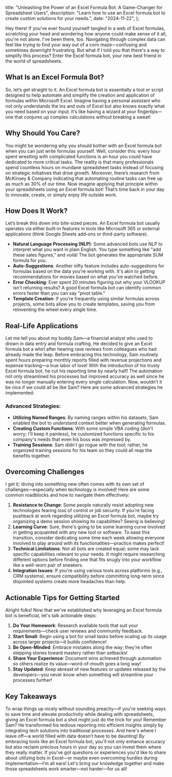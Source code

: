   title:
    "Unleashing the Power of an Excel Formula Bot: A Game-Changer for Spreadsheet Users",
  description:
    "Learn how to use an Excel formula bot to create custom solutions for your needs.",
  date: "2024-11-22",
};

Hey there! If you've ever found yourself tangled in a web of Excel formulas, scratching your head and wondering how anyone could make sense of it all, you're not alone. I've been there, too. Navigating through complex data can feel like trying to find your way out of a corn maze—confusing and sometimes downright frustrating. But what if I told you that there's a way to simplify this process? Enter the Excel formula bot, your new best friend in the world of spreadsheets.

## What Is an Excel Formula Bot?

So, let’s get straight to it. An Excel formula bot is essentially a tool or script designed to help automate and simplify the creation and application of formulas within Microsoft Excel. Imagine having a personal assistant who not only understands the ins and outs of Excel but also knows exactly what you need based on your input. It’s like having a wizard at your fingertips—one that conjures up complex calculations without breaking a sweat!

## Why Should You Care?

You might be wondering why you should bother with an Excel formula bot when you can just write formulas yourself. Well, consider this: every hour spent wrestling with complicated functions is an hour you could have dedicated to more critical tasks. The reality is that many professionals spend countless hours on mundane spreadsheet tasks instead of focusing on strategic initiatives that drive growth. Moreover, there’s research from McKinsey & Company indicating that automating routine tasks can free up as much as 30% of our time. Now imagine applying that principle within your spreadsheets using an Excel formula bot! That’s time back in your day to innovate, create, or simply enjoy life outside work.

## How Does It Work?

Let’s break this down into bite-sized pieces. An Excel formula bot usually operates via either built-in features in tools like Microsoft 365 or external applications (think Google Sheets add-ons or third-party software).

- **Natural Language Processing (NLP)**: Some advanced bots use NLP to interpret what you want in plain English. You type something like "add these sales figures," and voilà! The bot generates the appropriate SUM formula for you.
- **Auto-Suggestions**: Another nifty feature includes auto-suggestions for formulas based on the data you're working with. It's akin to getting recommendations for movies based on what you've watched before.
- **Error Checking**: Ever spent 20 minutes figuring out why your VLOOKUP isn't returning results? A good Excel formula bot can identify common errors faster than you can say "pivot table."
- **Template Creation**: If you're frequently using similar formulas across projects, some bots allow you to create templates, saving you from reinventing the wheel every single time.

## Real-Life Applications

Let me tell you about my buddy Sam—a financial analyst who used to drown in data entry and formula crafting. He decided to give an Excel formula bot a whirl after hearing rave reviews from colleagues who had already made the leap. Before embracing this technology, Sam routinely spent hours preparing monthly reports filled with revenue projections and expense tracking—a true labor of love! With the introduction of his trusty Excel formula bot, he cut his reporting time by nearly half! The automation not only streamlined his processes but improved accuracy as well since he was no longer manually entering every single calculation. Now, wouldn’t it be nice if we could all be like Sam? Here are some advanced strategies he implemented:

### Advanced Strategies:

- **Utilizing Named Ranges**: By naming ranges within his datasets, Sam enabled the bot to understand context better when generating formulas.
- **Creating Custom Functions**: With some simple VBA coding (don't worry; I'll keep it painless), he customized functions specific to his company's needs that even his boss was impressed by.
- **Training Sessions**: Sam didn't go rogue with the tool; rather, he organized training sessions for his team so they could all reap the benefits together.

## Overcoming Challenges

I get it; diving into something new often comes with its own set of challenges—especially when technology is involved! Here are some common roadblocks and how to navigate them effectively:

1. **Resistance to Change**: Some people naturally resist adopting new technologies fearing loss of control or job security. If you're facing pushback at work regarding utilizing an Excel formula bot, maybe try organizing a demo session showing its capabilities? Seeing is believing!
2. **Learning Curve**: Sure, there's going to be some learning curve involved in getting acquainted with any new tool or software. To ease this transition, consider dedicating some time each week allowing everyone involved to play around with its functionalities—practice makes perfect!
3. **Technical Limitations**: Not all bots are created equal; some may lack specific capabilities relevant to your needs. It might require researching different options before finding one that fits snugly into your workflow like a well-worn pair of sneakers.
4. **Integration Issues**: If you're using various tools across platforms (e.g., CRM systems), ensure compatibility before committing long-term since disjointed systems create more headaches than help.

## Actionable Tips for Getting Started

Alright folks! Now that we've established why leveraging an Excel formula bot is beneficial, let's talk actionable steps:

1. **Do Your Homework**: Research available tools that suit your requirements—check user reviews and community feedback.
2. **Start Small**: Begin using a bot for small tasks before scaling up its usage across larger projects—it builds confidence!
3. **Be Open-Minded**: Embrace mistakes along the way; they're often stepping stones toward mastery rather than setbacks!
4. **Share Your Experience**: Document wins achieved through automation so others realize its value—word-of-mouth goes a long way!
5. **Stay Updated**: Keep abreast of new features or updates released by the developers—you never know when something will streamline your processes further!

## Key Takeaways

To wrap things up nicely without sounding preachy—if you're seeking ways to save time and elevate productivity while dealing with spreadsheets, giving an Excel formula bot a shot might just do the trick for you! Remember Sam? He transformed his tedious reporting into efficient insights simply by integrating tech solutions into traditional processes. And here's where I leave off—a world filled with data doesn’t have to be daunting! By embracing tools like an Excel formula bot, you'll not only enhance accuracy but also reclaim precious hours in your day so you can invest them where they really matter. If you've got questions or experiences you'd like to share about utilizing bots in Excel—or maybe even overcoming hurdles during implementation—I’m all ears! Let's bring our knowledge together and make those spreadsheets work smarter—not harder—for us all!
